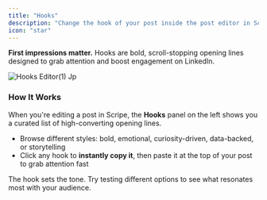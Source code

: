 ```yaml
---
title: "Hooks"
description: "Change the hook of your post inside the post editor in Scripe."
icon: "star"
---
```


**First impressions matter.** Hooks are bold, scroll-stopping opening lines designed to grab attention and boost engagement on LinkedIn.

![Hooks Editor(1) Jp](/images/hooks-editor\(1\).jpg)

### How It Works

When you're editing a post in Scripe, the **Hooks** panel on the left shows you a curated list of high-converting opening lines.

- Browse different styles: bold, emotional, curiosity-driven, data-backed, or storytelling
- Click any hook to **instantly copy it**, then paste it at the top of your post to grab attention fast

<Tip>
  The hook sets the tone. Try testing different options to see what resonates most with your audience.
</Tip>